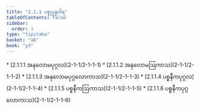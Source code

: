 ```yaml
---
title: "2.1.1 ပစ္စုပ္ပန္နဝါရ"
tableOfContents: false
sidebar:
  order: 1
type: "tipitaka"
basket: "ab"
book: "y3"
---
```



<DynamicBreadcrumb />



<TableOfContents book="y3" section="2.1.1">
* [2.1.1.1 အနုလောမပုဂ္ဂလ](2-1-1/2-1-1-1)
* [2.1.1.2 အနုလောမဩကာသ](2-1-1/2-1-1-2)
* [2.1.1.3 အနုလောမပုဂ္ဂလောကာသ](2-1-1/2-1-1-3)
* [2.1.1.4 ပစ္စနီကပုဂ္ဂလ](2-1-1/2-1-1-4)
* [2.1.1.5 ပစ္စနီကဩကာသ](2-1-1/2-1-1-5)
* [2.1.1.6 ပစ္စနီကပုဂ္ဂလောကာသ](2-1-1/2-1-1-6)
</TableOfContents>